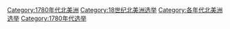 [[Category:1780年代北美洲|Category:1780年代北美洲]]
[[Category:18世纪北美洲选举|Category:18世纪北美洲选举]]
[[Category:各年代北美洲选举|Category:各年代北美洲选举]]
[[Category:1780年代选举|Category:1780年代选举]]